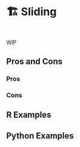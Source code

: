 # 🏗️ Sliding {#sec-time-series-sliding}

::: {style="visibility: hidden; height: 0px;"}
## Sliding
:::

WIP

## Pros and Cons

### Pros

### Cons

## R Examples

## Python Examples

